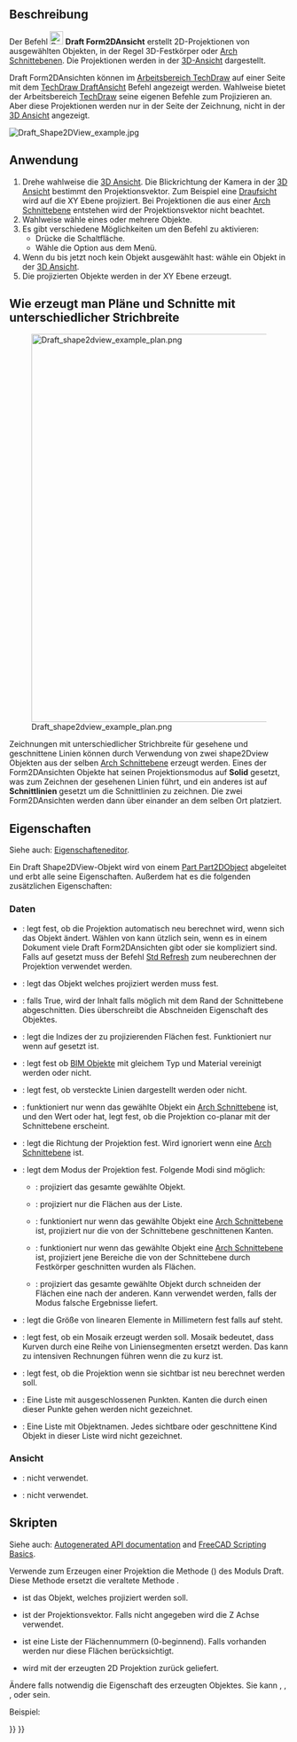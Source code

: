 <languages/>

{{Docnav
|[[Draft_FlipDimension|FlipDimension]]
|[[Draft_SelectPlane|SelectPlane]]
|[[Draft_Workbench|Draft]]
|IconL=Draft_FlipDimension.svg
|IconR=Draft_SelectPlane.svg
|IconC=Workbench_Draft.svg
}}

{{GuiCommand/de
|Name=Draft Shape2DView
|Name/de=Draft Form2DAnsicht
|MenuLocation=Änderung → Form in 2D Ansicht
|Workbenches=[[Draft_Workbench/de|Draft]]
|SeeAlso=[[TechDraw_ProjectShape/de|TechDraw FormProjizieren]]
}}

<span id="Description"></span>
==Beschreibung==

Der Befehl  [[Image:Draft_Shape2DView.svg|24px]] '''Draft Form2DAnsicht''' erstellt 2D-Projektionen von ausgewählten Objekten, in der Regel 3D-Festkörper oder [[Arch_SectionPlane/de|Arch Schnittebenen]]. Die Projektionen werden in der [[3D_view/de|3D-Ansicht]] dargestellt.

Draft Form2DAnsichten können im    [[TechDraw_Workbench/de|Arbeitsbereich TechDraw]] auf einer Seite mit dem [[TechDraw_DraftView/de|TechDraw DraftAnsicht]] Befehl angezeigt werden. Wahlweise bietet der Arbeitsbereich [[TechDraw_Workbench/de|TechDraw]]  seine eigenen Befehle zum Projizieren an. Aber diese Projektionen werden nur in der Seite der Zeichnung, nicht in der [[3D_view/de|3D Ansicht]] angezeigt.

[[Image:Draft_Shape2DView_example.jpg]]
{{Caption|Projektion einer Festkörper Form in der XY Ebene}}

<span id="Usage"></span>
==Anwendung==

# Drehe wahlweise die [[3D_view/de|3D Ansicht]]. Die Blickrichtung der Kamera in der [[3D_view/de|3D Ansicht]] bestimmt den Projektionsvektor. Zum Beispiel eine [[Std_ViewTop/de|Draufsicht]] wird auf die XY Ebene projiziert. Bei Projektionen die aus einer [[Arch_SectionPlane/de|Arch Schnittebene]] entstehen wird der Projektionsvektor nicht beachtet.
# Wahlweise wähle eines oder mehrere Objekte.
# Es gibt verschiedene Möglichkeiten um den Befehl zu aktivieren:
#* Drücke die {{Button|[[Image:Draft_Shape2DView.svg|16px]] [[Draft_Shape2DView/de|Form 2D Ansicht]]}} Schaltfläche.
#* Wähle die  {{MenuCommand|Änderungen → [[Image:Draft_Shape2DView.svg|16px]] Form 2D Ansicht}} Option aus dem Menü.
# Wenn du bis jetzt noch kein Objekt ausgewählt hast: wähle ein Objekt in der [[3D_view/de|3D Ansicht]].
# Die projizierten Objekte werden in der XY Ebene erzeugt.

<span id="How_to_produce_plans_and_sections_with_different_linewidths"></span>
==Wie erzeugt man Pläne und Schnitte mit unterschiedlicher Strichbreite==

[[Image:Draft_shape2dview_example_plan.png|700px]]

Zeichnungen mit unterschiedlicher Strichbreite für gesehene und geschnittene Linien können durch Verwendung von zwei shape2Dview Objekten aus der selben [[Arch_SectionPlane/de|Arch Schnittebene]] erzeugt werden. Eines der Form2DAnsichten Objekte hat seinen Projektionsmodus auf '''Solid''' gesetzt, was zum Zeichnen der gesehenen Linien führt, und ein anderes ist auf '''Schnittlinien''' gesetzt um die Schnittlinien zu zeichnen. Die zwei Form2DAnsichten werden dann über einander an dem selben Ort platziert.

<span id="Properties"></span>
==Eigenschaften==

Siehe auch: [[Property_editor/de|Eigenschafteneditor]].

Ein Draft Shape2DView-Objekt wird von einem [[Part_Part2DObject/de|Part Part2DObject]] abgeleitet und erbt alle seine Eigenschaften. Außerdem hat es die folgenden zusätzlichen Eigenschaften:

<span id="Data"></span>
===Daten===

{{TitleProperty|Draft}}

* {{PropertyData|Auto Update|Bool}}: legt fest, ob die Projektion automatisch neu berechnet wird, wenn sich das {{PropertyData|Base}} Objekt ändert. Wählen von {{False}} kann ützlich sein, wenn es in einem Dokument viele Draft Form2DAnsichten gibt oder sie kompliziert sind. Falls auf {{False}} gesetzt muss der Befehl [[Std_Refresh|Std Refresh]] zum neuberechnen der Projektion verwendet werden.
* {{PropertyData|Base|Link}}: legt das Objekt welches projiziert werden muss fest.
* {{PropertyData|Clip|Bool}}: falls True, wird der Inhalt falls möglich mit dem Rand der Schnittebene abgeschnitten. Dies überschreibt die Abschneiden Eigenschaft des Objektes.
* {{PropertyData|Face Numbers|IntegerList}}: legt die Indizes der zu projizierenden Flächen fest. Funktioniert nur wenn {{PropertyData/de|Projektionsmodus}} auf {{Value|Individual Faces}} gesetzt ist.
* {{PropertyData|Fuse Arch|Bool}}: legt fest ob [[BIM_Workbench/de|BIM Objekte]] mit gleichem Typ und Material vereinigt werden oder nicht.
* {{PropertyData|Hidden Lines|Bool}}: legt fest, ob versteckte Linien dargestellt werden oder nicht.
* {{PropertyData|In Place|Bool}}: funktioniert nur wenn das gewählte Objekt ein [[Arch_SectionPlane/de|Arch Schnittebene]] ist, und {{PropertyData/de|Projektionsmodus}} den Wert {{Value|Cutlines}} oder {{Value|Cutfaces}}hat, legt fest, ob die Projektion co-planar mit der Schnittebene erscheint.
* {{PropertyData|Projection|Vector}}: legt die Richtung der Projektion fest. Wird ignoriert wenn {{PropertyData|Base}} eine [[Arch_SectionPlane/de|Arch Schnittebene]] ist.
* {{PropertyData|Projection Mode|Enumeration}}: legt dem Modus der Projektion fest. Folgende Modi sind möglich:
** {{Value|Solid}}: projiziert das gesamte gewählte Objekt.
** {{Value|Individual Faces}}: projiziert nur die Flächen aus der {{PropertyData/de|Flächen Nummern}} Liste.
** {{Value|Cutlines}}: funktioniert nur wenn das gewählte Objekt eine [[Arch_SectionPlane/de|Arch Schnittebene]] ist, projiziert nur die von der Schnittebene geschnittenen Kanten.
** {{Value|Cutfaces}}: funktioniert nur wenn das gewählte Objekt eine [[Arch_SectionPlane/de|Arch Schnittebene]] ist, projiziert jene Bereiche die von der Schnittebene durch Festkörper geschnitten wurden als Flächen.
** {{Value|Solid faces}}: projiziert das gesamte gewählte Objekt durch schneiden der Flächen eine nach der anderen. Kann verwendet werden, falls der {{Value|Solid}} Modus falsche Ergebnisse liefert.
* {{PropertyData|Segment Length|Float}}: legt die Größe von linearen Elemente in Millimetern fest falls {{PropertyData/de|Mosaik}} auf {{TRUE}} steht.
* {{PropertyData|Tessellation|Bool}}: legt fest, ob ein Mosaik erzeugt werden soll. Mosaik bedeutet, dass Kurven durch eine Reihe von Liniensegmenten ersetzt werden. Das kann zu intensiven Rechnungen führen wenn die {{PropertyData/de|Segment Länge}} zu kurz ist.
* {{PropertyData|Visible Only|Bool}}: legt fest, ob die Projektion wenn sie sichtbar ist neu berechnet werden soll.
* {{PropertyData|Exclusion Points|Vector list}}: Eine Liste mit ausgeschlossenen Punkten. Kanten die durch einen dieser Punkte gehen werden nicht gezeichnet.
* {{PropertyData|Exclusion Names|String list}}: Eine Liste mit Objektnamen. Jedes sichtbare oder geschnittene Kind Objekt in dieser Liste wird nicht gezeichnet. {{Version|0.21}}

<span id="View"></span>
===Ansicht===

{{TitleProperty|Draft}}

* {{PropertyView|Pattern|Enumeration}}: nicht verwendet.
* {{PropertyView|Pattern Size|Float}}: nicht verwendet.

<span id="Scripting"></span>
==Skripten==

Siehe auch: [https://freecad.github.io/SourceDoc/ Autogenerated API documentation] and [[FreeCAD_Scripting_Basics|FreeCAD Scripting Basics]].

Verwende zum Erzeugen einer Projektion die Methode  {{incode|make_shape2dview}} ({{Version|0.19}}) des Moduls Draft. Diese Methode ersetzt die veraltete Methode {{incode|makeShape2DView}}.

{{Code|code=
shape2dview = make_shape2dview(baseobj, projectionVector=None, facenumbers=[])
}}

* {{incode|baseobj}} ist das Objekt, welches projiziert werden soll.
* {{incode|projectionVector}} ist der Projektionsvektor. Falls nicht angegeben wird die Z Achse verwendet.
* {{incode|facenumbers}} ist eine Liste der Flächennummern (0-beginnend). Falls vorhanden werden nur diese Flächen berücksichtigt.
* {{incode|shape2dview}} wird mit der erzeugten 2D Projektion zurück geliefert.

Ändere falls notwendig die Eigenschaft {{incode|ProjectionMode}} des erzeugten Objektes. Sie kann {{incode|"Solid"}}, {{incode|"Individual Faces"}}, {{incode|"Cutlines"}}, {{incode|"Cutfaces"}} oder {{incode|"Solid faces"}} sein.

Beispiel:

{{Code|code=
import FreeCAD as App
import Draft

doc = App.newDocument()

box = doc.addObject("Part::Box", "Box")
box.Length = 2300
box.Width = 500
box.Height = 1000

shape1 = Draft.make_shape2dview(box)

shape2 = Draft.make_shape2dview(box, App.Vector(1, -1, 1))

shape3 = Draft.make_shape2dview(box, App.Vector(-1, 1, 1), [0, 5])
shape3.ProjectionMode = "Individual Faces"

doc.recompute()
}}


{{Docnav
|[[Draft_FlipDimension|FlipDimension]]
|[[Draft_SelectPlane|SelectPlane]]
|[[Draft_Workbench|Draft]]
|IconL=Draft_FlipDimension.svg
|IconR=Draft_SelectPlane.svg
|IconC=Workbench_Draft.svg
}}

{{Draft Tools navi{{#translation:}}}}
{{Userdocnavi{{#translation:}}}}